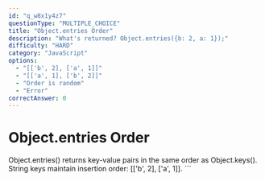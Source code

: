 ```yaml
---
id: "q_w8x1y4z7"
questionType: "MULTIPLE_CHOICE"
title: "Object.entries Order"
description: "What's returned? Object.entries({b: 2, a: 1});"
difficulty: "HARD"
category: "JavaScript"
options:
  - "[['b', 2], ['a', 1]]"
  - "[['a', 1], ['b', 2]]"
  - "Order is random"
  - "Error"
correctAnswer: 0
---
```


# Object.entries Order

Object.entries() returns key-value pairs in the same order as Object.keys(). String keys maintain insertion order: [['b', 2], ['a', 1]].
\`\`\`
